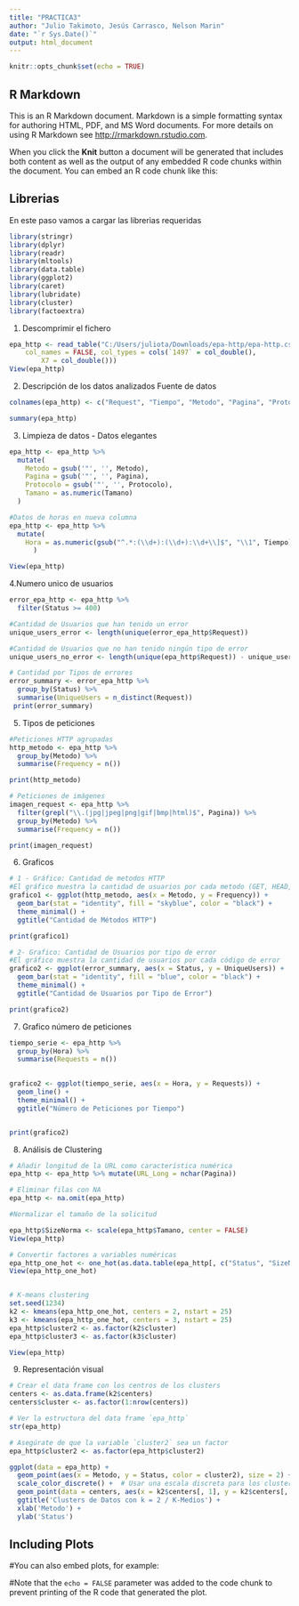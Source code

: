 ```yaml
---
title: "PRACTICA3"
author: "Julio Takimoto, Jesús Carrasco, Nelson Marin"
date: "`r Sys.Date()`"
output: html_document
---
```


```r
knitr::opts_chunk$set(echo = TRUE)
```

## R Markdown

This is an R Markdown document. Markdown is a simple formatting syntax for authoring HTML, PDF, and MS Word documents. For more details on using R Markdown see <http://rmarkdown.rstudio.com>.

When you click the **Knit** button a document will be generated that includes both content as well as the output of any embedded R code chunks within the document. You can embed an R code chunk like this:

## Librerias

En este paso vamos a cargar las librerìas requeridas

```r
library(stringr)
library(dplyr)
library(readr)
library(mltools)
library(data.table)
library(ggplot2)
library(caret)
library(lubridate)
library(cluster)
library(factoextra)

```

1.  Descomprimir el fichero

```r

epa_http <- read_table("C:/Users/juliota/Downloads/epa-http/epa-http.csv", 
    col_names = FALSE, col_types = cols(`1497` = col_double(), 
        X7 = col_double()))
View(epa_http)

```

2.  Descripción de los datos analizados Fuente de datos

```r

colnames(epa_http) <- c("Request", "Tiempo", "Metodo", "Pagina", "Protocolo", "Status", "Tamano")

summary(epa_http)

```

3.  Limpieza de datos - Datos elegantes

```r

epa_http <- epa_http %>%
  mutate(
    Metodo = gsub('"', '', Metodo),
    Pagina = gsub('"', '', Pagina),
    Protocolo = gsub('"', '', Protocolo),
    Tamano = as.numeric(Tamano)
  ) 

#Datos de horas en nueva columna
epa_http <- epa_http %>%
  mutate(
    Hora = as.numeric(gsub("^.*:(\\d+):(\\d+):\\d+\\]$", "\\1", Tiempo))  
      )

View(epa_http)

```

4.Numero unico de usuarios

```r

error_epa_http <- epa_http %>%
  filter(Status >= 400)

#Cantidad de Usuarios que han tenido un error
unique_users_error <- length(unique(error_epa_http$Request))

#Cantidad de Usuarios que no han tenido ningún tipo de error
unique_users_no_error <- length(unique(epa_http$Request)) - unique_users_error

# Cantidad por Tipos de errores
error_summary <- error_epa_http %>%
  group_by(Status) %>%
  summarise(UniqueUsers = n_distinct(Request))
 print(error_summary)

```

5.  Tipos de peticiones

```r
#Peticiones HTTP agrupadas
http_metodo <- epa_http %>%
  group_by(Metodo) %>%
  summarise(Frequency = n())

print(http_metodo)

# Peticiones de imágenes
imagen_request <- epa_http %>%
  filter(grepl("\\.(jpg|jpeg|png|gif|bmp|html)$", Pagina)) %>%
  group_by(Metodo) %>%
  summarise(Frequency = n())

print(imagen_request)

```

6.  Graficos

```r
# 1 - Gráfico: Cantidad de metodos HTTP
#El gráfico muestra la cantidad de usuarios por cada metodo (GET, HEAD, POST)
grafico1 <- ggplot(http_metodo, aes(x = Metodo, y = Frequency)) +
  geom_bar(stat = "identity", fill = "skyblue", color = "black") +
  theme_minimal() +
  ggtitle("Cantidad de Métodos HTTP")

print(grafico1)

# 2- Grafico: Cantidad de Usuarios por tipo de error
#El gráfico muestra la cantidad de usuarios por cada código de error
grafico2 <- ggplot(error_summary, aes(x = Status, y = UniqueUsers)) +
  geom_bar(stat = "identity", fill = "blue", color = "black") + 
  theme_minimal() +
  ggtitle("Cantidad de Usuarios por Tipo de Error")

print(grafico2)

```

7.  Grafico número de peticiones

```r

tiempo_serie <- epa_http %>%
  group_by(Hora) %>%
  summarise(Requests = n())
 

grafico2 <- ggplot(tiempo_serie, aes(x = Hora, y = Requests)) +
  geom_line() +
  theme_minimal() +
  ggtitle("Número de Peticiones por Tiempo")


print(grafico2)

```

8.  Análisis de Clustering

```r
# Añadir longitud de la URL como característica numérica
epa_http <- epa_http %>% mutate(URL_Long = nchar(Pagina))

# Eliminar filas con NA
epa_http <- na.omit(epa_http)

#Normalizar el tamaño de la solicitud

epa_http$SizeNorma <- scale(epa_http$Tamano, center = FALSE)
View(epa_http)

# Convertir factores a variables numéricas
epa_http_one_hot <- one_hot(as.data.table(epa_http[, c("Status", "SizeNorma", "Hora", "URL_Long"), drop = FALSE]), sparsifyNAs = TRUE)
View(epa_http_one_hot)


# K-means clustering
set.seed(1234)
k2 <- kmeans(epa_http_one_hot, centers = 2, nstart = 25)
k3 <- kmeans(epa_http_one_hot, centers = 3, nstart = 25)
epa_http$cluster2 <- as.factor(k2$cluster)
epa_http$cluster3 <- as.factor(k3$cluster)

View(epa_http)

```

9.  Representación visual

```r

# Crear el data frame con los centros de los clusters
centers <- as.data.frame(k2$centers)
centers$cluster <- as.factor(1:nrow(centers))

# Ver la estructura del data frame `epa_http`
str(epa_http)

# Asegúrate de que la variable `cluster2` sea un factor
epa_http$cluster2 <- as.factor(epa_http$cluster2)

ggplot(data = epa_http) +
  geom_point(aes(x = Metodo, y = Status, color = cluster2), size = 2) +
  scale_color_discrete() +  # Usar una escala discreta para los clusters
  geom_point(data = centers, aes(x = k2$centers[, 1], y = k2$centers[, 2]), color = 'black', size = 3) +
  ggtitle('Clusters de Datos con k = 2 / K-Medios') + 
  xlab('Metodo') + 
  ylab('Status')


```

## Including Plots

#You can also embed plots, for example:

#Note that the `echo = FALSE` parameter was added to the code chunk to prevent printing of the R code that generated the plot.
